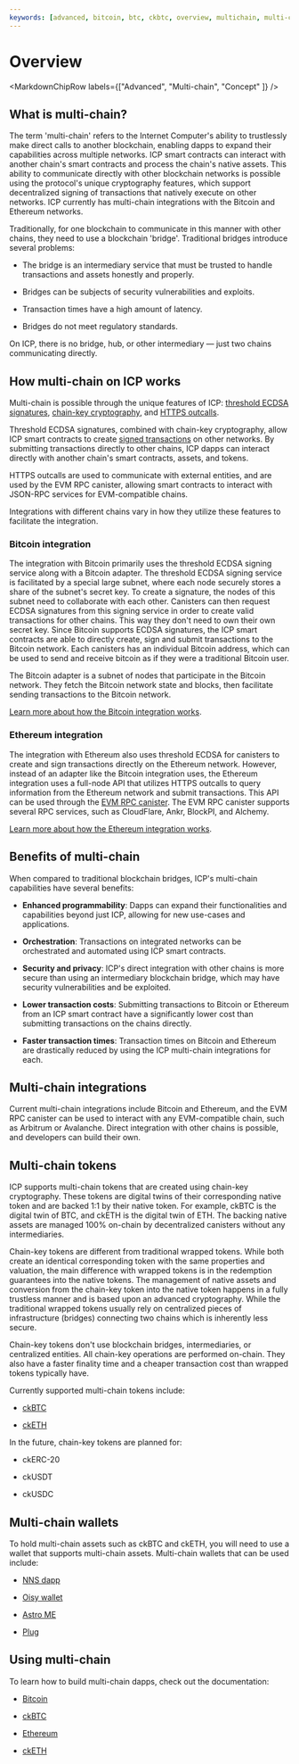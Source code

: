 ```yaml
---
keywords: [advanced, bitcoin, btc, ckbtc, overview, multichain, multi-chain, ethereum, evm, eth, cketh]
---
```



# Overview

<MarkdownChipRow labels={["Advanced", "Multi-chain", "Concept" ]} />

## What is multi-chain?

The term 'multi-chain' refers to the Internet Computer's ability to trustlessly make direct calls to another blockchain, enabling dapps to expand their capabilities across multiple networks. ICP smart contracts can interact with another chain's smart contracts and process the chain's native assets. This ability to communicate directly with other blockchain networks is possible using the protocol's unique cryptography features, which support decentralized signing of transactions that natively execute on other networks. ICP currently has multi-chain integrations with the Bitcoin and Ethereum networks.

Traditionally, for one blockchain to communicate in this manner with other chains, they need to use a blockchain 'bridge'. Traditional bridges introduce several problems:

- The bridge is an intermediary service that must be trusted to handle transactions and assets honestly and properly.

- Bridges can be subjects of security vulnerabilities and exploits.

- Transaction times have a high amount of latency.

- Bridges do not meet regulatory standards.

On ICP, there is no bridge, hub, or other intermediary — just two chains communicating directly.

## How multi-chain on ICP works

Multi-chain is possible through the unique features of ICP: [threshold ECDSA signatures](/docs/current/references/t-ecdsa-how-it-works), [chain-key cryptography](https://internetcomputer.org/how-it-works/chain-key-technology), and [HTTPS outcalls](/docs/current/references/https-outcalls-how-it-works).

Threshold ECDSA signatures, combined with chain-key cryptography, allow ICP smart contracts to create [signed transactions](/docs/current/developer-docs/smart-contracts/encryption/signing-transactions) on other networks. By submitting transactions directly to other chains, ICP dapps can interact directly with another chain's smart contracts, assets, and tokens.

HTTPS outcalls are used to communicate with external entities, and are used by the EVM RPC canister, allowing smart contracts to interact with JSON-RPC services for EVM-compatible chains.

Integrations with different chains vary in how they utilize these features to facilitate the integration.

### Bitcoin integration

The integration with Bitcoin primarily uses the threshold ECDSA signing service along with a Bitcoin adapter. The threshold ECDSA signing service is facilitated by a special large subnet, where each node securely stores a share of the subnet's secret key. To create a signature, the nodes of this subnet need to collaborate with each other. Canisters can then request ECDSA signatures from this signing service in order to create valid transactions for other chains. This way they don't need to own their own secret key. Since Bitcoin supports ECDSA signatures, the ICP smart contracts are able to directly create, sign  and submit transactions to the Bitcoin network. Each canisters has an individual Bitcoin address, which can be used to send and receive bitcoin as if they were a traditional Bitcoin user.

The Bitcoin adapter is a subnet of nodes that participate in the Bitcoin network. They fetch the Bitcoin network state and blocks, then facilitate sending transactions to the Bitcoin network.

[Learn more about how the Bitcoin integration works](/docs/current/developer-docs/multi-chain/bitcoin/overview).

### Ethereum integration

The integration with Ethereum also uses threshold ECDSA for canisters to create and sign transactions directly on the Ethereum network. However, instead of an adapter like the Bitcoin integration uses, the Ethereum integration uses a full-node API that utilizes HTTPS outcalls to query information from the Ethereum network and submit transactions. This API can be used through the [EVM RPC canister](/docs/current/developer-docs/multi-chain/ethereum/evm-rpc). The EVM RPC canister supports several RPC services, such as CloudFlare, Ankr, BlockPI, and Alchemy.

[Learn more about how the Ethereum integration works](/docs/current/developer-docs/multi-chain/ethereum/overview).

## Benefits of multi-chain

When compared to traditional blockchain bridges, ICP's multi-chain capabilities have several benefits:

- **Enhanced programmability**: Dapps can expand their functionalities and capabilities beyond just ICP, allowing for new use-cases and applications.

- **Orchestration**: Transactions on integrated networks can be orchestrated and automated using ICP smart contracts.

- **Security and privacy**: ICP's direct integration with other chains is more secure than using an intermediary blockchain bridge, which may have security vulnerabilities and be exploited.

- **Lower transaction costs**: Submitting transactions to Bitcoin or Ethereum from an ICP smart contract have a significantly lower cost than submitting transactions on the chains directly.

- **Faster transaction times**: Transaction times on Bitcoin and Ethereum are drastically reduced by using the ICP multi-chain integrations for each.

## Multi-chain integrations

Current multi-chain integrations include Bitcoin and Ethereum, and the EVM RPC canister can be used to interact with any EVM-compatible chain, such as Arbitrum or Avalanche.  Direct integration with other chains is possible, and developers can build their own.

## Multi-chain tokens

ICP supports multi-chain tokens that are created using chain-key cryptography. These tokens are digital twins of their corresponding native token and are backed 1:1 by their native token. For example, ckBTC is the digital twin of BTC, and ckETH is the digital twin of ETH. The backing native assets are managed 100% on-chain by decentralized canisters without any intermediaries.

Chain-key tokens are different from traditional wrapped tokens. While both create an identical corresponding token with the same properties and valuation, the main difference with wrapped tokens is in the redemption guarantees into the native tokens. The management of native assets and conversion from the chain-key token into the native token happens in a fully trustless manner and is based upon an advanced cryptography. While the traditional wrapped tokens usually rely on centralized pieces of infrastructure (bridges) connecting two chains which is inherently less secure.

Chain-key tokens don't use blockchain bridges, intermediaries, or centralized entities. All chain-key operations are performed on-chain. They also have a faster finality time and a cheaper transaction cost than wrapped tokens typically have.

Currently supported multi-chain tokens include:

- [ckBTC](/docs/current/developer-docs/multi-chain/bitcoin/ckbtc)

- [ckETH](/docs/current/developer-docs/multi-chain/ethereum/cketh)

In the future, chain-key tokens are planned for:

- ckERC-20

- ckUSDT

- ckUSDC

## Multi-chain wallets

To hold multi-chain assets such as ckBTC and ckETH, you will need to use a wallet that supports multi-chain assets. Multi-chain wallets that can be used include:

- [NNS dapp](/docs/current/developer-docs/daos/nns/nns-app-quickstart#add-an-account)

- [Oisy wallet](https://oisy.com/)

- [Astro ME](https://astrox.me/)

- [Plug](https://plugwallet.ooo/)

## Using multi-chain

To learn how to build multi-chain dapps, check out the documentation:

- [Bitcoin](/docs/current/developer-docs/multi-chain/bitcoin/overview)

- [ckBTC](/docs/current/developer-docs/multi-chain/bitcoin/ckbtc)

- [Ethereum](/docs/current/developer-docs/multi-chain/ethereum/overview)

- [ckETH](/docs/current/developer-docs/multi-chain/ethereum/cketh)


